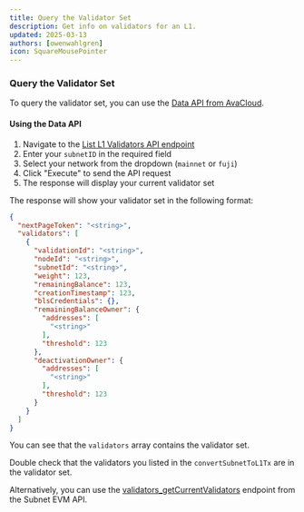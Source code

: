 ```yaml
---
title: Query the Validator Set
description: Get info on validators for an L1.
updated: 2025-03-13
authors: [owenwahlgren]
icon: SquareMousePointer
---
```



### Query the Validator Set

<ToolboxMdxWrapper>
    <QueryValidatorList />
</ToolboxMdxWrapper>

To query the validator set, you can use the [Data API from AvaCloud](https://developers.avacloud.io/data-api/primary-network/list-l1-validators?playground=open).

#### Using the Data API

1. Navigate to the [List L1 Validators API endpoint](https://developers.avacloud.io/data-api/primary-network/list-l1-validators?playground=open)
2. Enter your `subnetID` in the required field
3. Select your network from the dropdown (`mainnet` or `fuji`)
4. Click "Execute" to send the API request
5. The response will display your current validator set

The response will show your validator set in the following format:

```json
{
  "nextPageToken": "<string>",
  "validators": [
    {
      "validationId": "<string>",
      "nodeId": "<string>",
      "subnetId": "<string>",
      "weight": 123,
      "remainingBalance": 123,
      "creationTimestamp": 123,
      "blsCredentials": {},
      "remainingBalanceOwner": {
        "addresses": [
          "<string>"
        ],
        "threshold": 123
      },
      "deactivationOwner": {
        "addresses": [
          "<string>"
        ],
        "threshold": 123
      }
    }
  ]
}
```

You can see that the `validators` array contains the validator set.

Double check that the validators you listed in the `convertSubnetToL1Tx` are in the validator set.


Alternatively, you can use the [validators_getCurrentValidators](/docs/api-reference/subnet-evm-api#validators_getcurrentvalidators) endpoint from the Subnet EVM API.



